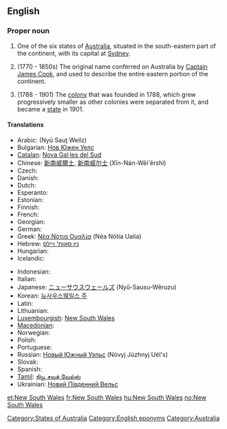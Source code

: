 {{wikipedia}}
==English==

===Proper noun===
{{en-proper noun|sg=[[new|New]] [[South]] [[Wales]]}}

# One of the six states of [[Australia]], situated in the south-eastern part of the continent, with its capital at [[Sydney]].
# {{historical}} (1770 - 1850s) The original name conferred on Australia by [[w:Captain James Cook|Captain James Cook]], and used to describe the entire eastern portion of the continent.
# {{historical}} (1788 - 1901) The [[colony]] that was founded in 1788, which grew progressively smaller as other colonies were separated from it, and became a [[state]] in 1901.

====Translations====
{{trans-top|one state of Australia}}
* Arabic: {{Arab|[[نيوساوث ويلز]]}} (Nyū Sauṯ Weilz)
* Bulgarian: [[Нов Южен Уелс]]
* [[Catalan]]: [[Nova Gal·les del Sud]]
* Chinese: [[新南威爾士]], [[新南威尔士]] (Xīn-Nán-Wēi'ěrshì)
* Czech: {{t-|cs|Nový Jižní Wales}}
* Danish: {{t-|da|New South Wales}}
* Dutch: {{t+|nl|Nieuw-Zuid-Wales}}
* Esperanto: {{t-|eo|Novsudkimrio|xs=Esperanto}}
* Estonian: {{t-|et|Uus-Lõuna-Wales}}
* Finnish: {{t-|fi|Uusi-Etelä-Wales}}
* French: {{t+|fr|Nouvelle-Galles du Sud}}
* Georgian: {{t-|ka|ახალი სამხრეთ უელსი|xs=Georgian}}
* German: {{t-|de|New South Wales|n}}
* Greek: [[Νέα Νότια Ουαλία]] (Néa Nόtia Ualía) {{f}}
* Hebrew: [[ניו סאות' ויילס]]
* Hungarian: {{t|hu|Új-Dél-Wales}}
* Icelandic: {{t-|is|Nýja Suður Wales}}
{{trans-mid}}
* Indonesian: {{t-|id|New South Wales|xs=Indonesian}}
* Italian: {{t-|it|Nuovo Galles del Sud}}
* Japanese: [[ニューサウスウェールズ]] (Nyū-Sausu-Wēruzu)
* Korean: [[뉴사우스웨일스 주]]
* Latin: {{t-|la|Nova Cambria Australis}}
* Lithuanian: {{t-|lt|Naujasis Pietų Velsas|xs=Lithuanian}}
* [[Luxembourgish]]: [[#Luxembourgish|New South Wales]]
* [[Macedonian]]: {{t|mk|Нов Јужен Велс|m|tr=Nov Južen Véls|sc=Cyrl|xs=Macedonian}}
* Norwegian: {{t-|no|New South Wales}}
* Polish: {{t-|pl|Nowa Południowa Walia|f}}
* Portuguese: {{t-|pt|Nova Gales do Sul}}
* Russian: [[Новый Южный Уэльс]] (Nóvyj Júzhnyj Uél's)
* Slovak: {{t-|sk|Nový Južný Wales}}
* Spanish: {{t-|es|Nueva Gales del Sur|f}}
* [[Tamil]]: [[நியூ சவுத் வேல்ஸ்]]
* Ukrainian: [[Новий Південний Вельс]]
{{trans-bottom}}

[[Category:States of Australia]]
[[Category:English eponyms]]
[[Category:Australia]]

[[et:New South Wales]]
[[fr:New South Wales]]
[[hu:New South Wales]]
[[no:New South Wales]]